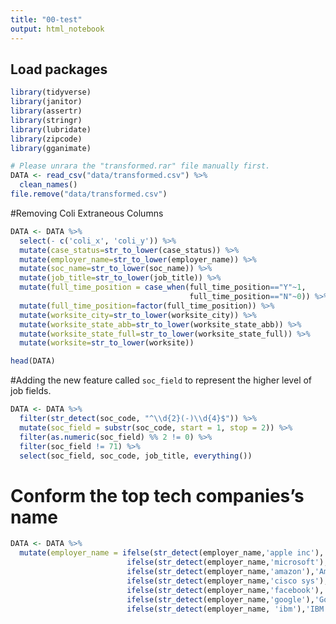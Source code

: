 ```yaml
---
title: "00-test"
output: html_notebook
---
```


## Load packages
```r
library(tidyverse)
library(janitor)
library(assertr)
library(stringr)
library(lubridate)
library(zipcode)
library(gganimate)
```


```r
# Please unrara the "transformed.rar" file manually first.
DATA <- read_csv("data/transformed.csv") %>% 
  clean_names()
file.remove("data/transformed.csv")
```
#Removing Coli Extraneous  Columns

```r
DATA <- DATA %>% 
  select(- c('coli_x', 'coli_y')) %>% 
  mutate(case_status=str_to_lower(case_status)) %>% 
  mutate(employer_name=str_to_lower(employer_name)) %>%  
  mutate(soc_name=str_to_lower(soc_name)) %>%  
  mutate(job_title=str_to_lower(job_title)) %>% 
  mutate(full_time_position = case_when(full_time_position=="Y"~1,
                                        full_time_position=="N"~0)) %>% 
  mutate(full_time_position=factor(full_time_position)) %>% 
  mutate(worksite_city=str_to_lower(worksite_city)) %>% 
  mutate(worksite_state_abb=str_to_lower(worksite_state_abb)) %>% 
  mutate(worksite_state_full=str_to_lower(worksite_state_full)) %>% 
  mutate(worksite=str_to_lower(worksite)) 

head(DATA)
```


#Adding the new feature called `soc_field` to represent the higher level of job fields.
```r
DATA <- DATA %>% 
  filter(str_detect(soc_code, "^\\d{2}(-)\\d{4}$")) %>% 
  mutate(soc_field = substr(soc_code, start = 1, stop = 2)) %>% 
  filter(as.numeric(soc_field) %% 2 != 0) %>% 
  filter(soc_field != 71) %>% 
  select(soc_field, soc_code, job_title, everything())
```


# Conform the top tech companies's name
```r
DATA <- DATA %>% 
  mutate(employer_name = ifelse(str_detect(employer_name,'apple inc'), 'Apple',
                          ifelse(str_detect(employer_name,'microsoft'), 'Microsoft',
                          ifelse(str_detect(employer_name,'amazon'),'Amazon',
                          ifelse(str_detect(employer_name,'cisco sys'),'Cisco',
                          ifelse(str_detect(employer_name,'facebook'),'Facebook',
                          ifelse(str_detect(employer_name,'google'),'Google',
                          ifelse(str_detect(employer_name, 'ibm'),'IBM', employer_name))))))))
```


